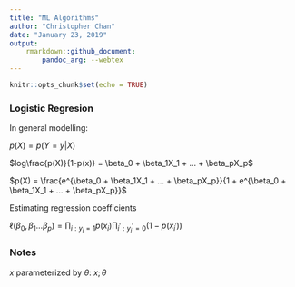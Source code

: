 ```yaml
---
title: "ML Algorithms"
author: "Christopher Chan"
date: "January 23, 2019"
output: 
    rmarkdown::github_document:
        pandoc_arg: --webtex
---
```


```r
knitr::opts_chunk$set(echo = TRUE)
```


### Logistic Regresion

In general modelling:

$p(X) = p(Y=y|X)$


$log\frac{p(X)}{1-p(x)} = \beta_0 + \beta_1X_1 + ... + \beta_pX_p$

$p(X) = \frac{e^{\beta_0 + \beta_1X_1 + ... + \beta_pX_p}}{1 + e^{\beta_0 + \beta_1X_1 + ... + \beta_pX_p}}$

Estimating regression coefficients

$\ell(\beta_0, \beta_1 ... \beta_p) = \prod_{i:y_i=1}p(x_i) \prod_{i^{'}:y_i^{'}=0} (1-p(x_{i^{'}}))$



### Notes
$x$ parameterized by $\theta$: $x;\theta$
